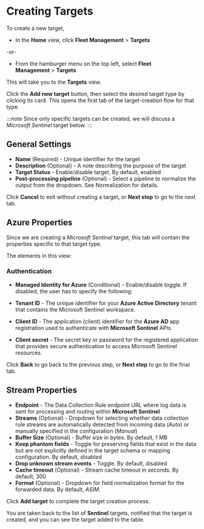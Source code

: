 # Creating Targets

To create a new target,

- In the **Home** view, click **Fleet Management**&nbsp;>&nbsp;**Targets**

-or-

- From the hamburger menu on the top left, select **Fleet Management**&nbsp;>&nbsp;**Targets**

This will take you to the **Targets** view.

Click the **Add new target** button, then select the desired target type by clicking its card. This opens the first tab of the target-creation flow for that type.

:::note
Since only specific targets can be created, we will discuss a _Microsoft Sentinel_ target below.
:::

## General Settings

- **Name** (Required) - Unique identifier for the target
- **Description** (Optional) - A note describing the purpose of the target
- **Target Status** - Enable/disable target. By default, enabled
- **Post-processing pipeline** (Optional) - Select a pipeline to normalize the output from the dropdown. See <Topic id="normalization">Normalization</Topic> for details.

Click **Cancel** to exit without creating a target, or **Next step** to go to the next tab.

## Azure Properties

Since we are creating a _Microsoft Sentinel_ target, this tab will contain the properties specific to that target type.

The elements in this view:

### Authentication

- **Managed Identity for Azure** (Conditional) - Enable/disable toggle. If disabled, the user has to specify the following:

- **Tenant ID** - The unique identifier for your **Azure Active Directory** tenant that contains the Microsoft Sentinel workspace.
- **Client ID** -  The application (client) identifier for the **Azure AD** app registration used to authenticate with **Microsoft Sentinel** APIs.
- **Client secret** - The secret key or password for the registered application that provides secure authentication to access Microsoft Sentinel resources.

Click **Back** to go back to the previous step, or **Next step** to go to the final tab.

## Stream Properties

- **Endpoint** - The Data Collection Rule endpoint URL where log data is sent for processing and routing within **Microsoft Sentinel**
- **Streams** (Optional) - Dropdown for selecting whether data collection rule streams are automatically detected from incoming data (_Auto_) or manually specified in the configuration (_Manual_)
- **Buffer Size** (Optional) - Buffer size in bytes. By default, 1 MB
- **Keep phantom fields** - Toggle for preserving fields that exist in the data but are not explicitly defined in the target schema or mapping configuration. By default, disabled
- **Drop unknown stream events** - Toggle. By default, disabled
- **Cache timeout** (Optional) - Stream cache timeout in seconds. By default, 300
- **Format** (Optional) - Dropdown for field normalization format for the forwarded data. By default, _ASIM_.

Click **Add target** to complete the target creation process.

You are taken back to the list of **Sentinel** targets, notified that the target is created, and you can see the target added to the table.

